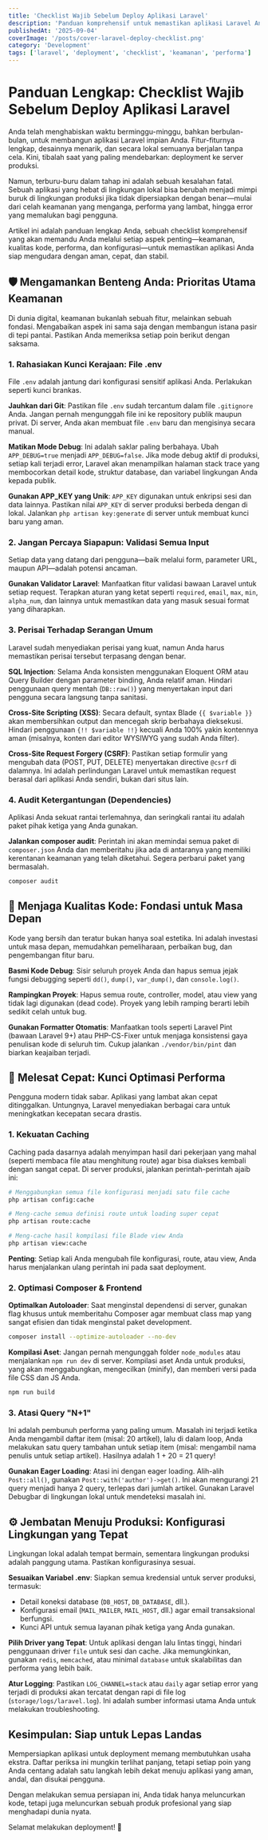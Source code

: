 ```yaml
---
title: 'Checklist Wajib Sebelum Deploy Aplikasi Laravel'
description: 'Panduan komprehensif untuk memastikan aplikasi Laravel Anda siap deploy dengan aman, cepat, dan stabil, mencakup keamanan, performa, dan konfigurasi.'
publishedAt: '2025-09-04'
coverImage: '/posts/cover-laravel-deploy-checklist.png'
category: 'Development'
tags: ['laravel', 'deployment', 'checklist', 'keamanan', 'performa']
---
```


# Panduan Lengkap: Checklist Wajib Sebelum Deploy Aplikasi Laravel

Anda telah menghabiskan waktu berminggu-minggu, bahkan berbulan-bulan, untuk membangun aplikasi Laravel impian Anda. Fitur-fiturnya lengkap, desainnya menarik, dan secara lokal semuanya berjalan tanpa cela. Kini, tibalah saat yang paling mendebarkan: deployment ke server produksi.

Namun, terburu-buru dalam tahap ini adalah sebuah kesalahan fatal. Sebuah aplikasi yang hebat di lingkungan lokal bisa berubah menjadi mimpi buruk di lingkungan produksi jika tidak dipersiapkan dengan benar—mulai dari celah keamanan yang menganga, performa yang lambat, hingga error yang memalukan bagi pengguna.

Artikel ini adalah panduan lengkap Anda, sebuah checklist komprehensif yang akan memandu Anda melalui setiap aspek penting—keamanan, kualitas kode, performa, dan konfigurasi—untuk memastikan aplikasi Anda siap mengudara dengan aman, cepat, dan stabil.

## 🛡️ Mengamankan Benteng Anda: Prioritas Utama Keamanan

Di dunia digital, keamanan bukanlah sebuah fitur, melainkan sebuah fondasi. Mengabaikan aspek ini sama saja dengan membangun istana pasir di tepi pantai. Pastikan Anda memeriksa setiap poin berikut dengan saksama.

### 1. Rahasiakan Kunci Kerajaan: File .env

File `.env` adalah jantung dari konfigurasi sensitif aplikasi Anda. Perlakukan seperti kunci brankas.

**Jauhkan dari Git**: Pastikan file `.env` sudah tercantum dalam file `.gitignore` Anda. Jangan pernah mengunggah file ini ke repository publik maupun privat. Di server, Anda akan membuat file `.env` baru dan mengisinya secara manual.

**Matikan Mode Debug**: Ini adalah saklar paling berbahaya. Ubah `APP_DEBUG=true` menjadi `APP_DEBUG=false`. Jika mode debug aktif di produksi, setiap kali terjadi error, Laravel akan menampilkan halaman stack trace yang membocorkan detail kode, struktur database, dan variabel lingkungan Anda kepada publik.

**Gunakan APP_KEY yang Unik**: `APP_KEY` digunakan untuk enkripsi sesi dan data lainnya. Pastikan nilai `APP_KEY` di server produksi berbeda dengan di lokal. Jalankan `php artisan key:generate` di server untuk membuat kunci baru yang aman.

### 2. Jangan Percaya Siapapun: Validasi Semua Input

Setiap data yang datang dari pengguna—baik melalui form, parameter URL, maupun API—adalah potensi ancaman.

**Gunakan Validator Laravel**: Manfaatkan fitur validasi bawaan Laravel untuk setiap request. Terapkan aturan yang ketat seperti `required`, `email`, `max`, `min`, `alpha_num`, dan lainnya untuk memastikan data yang masuk sesuai format yang diharapkan.

### 3. Perisai Terhadap Serangan Umum

Laravel sudah menyediakan perisai yang kuat, namun Anda harus memastikan perisai tersebut terpasang dengan benar.

**SQL Injection**: Selama Anda konsisten menggunakan Eloquent ORM atau Query Builder dengan parameter binding, Anda relatif aman. Hindari penggunaan query mentah (`DB::raw()`) yang menyertakan input dari pengguna secara langsung tanpa sanitasi.

**Cross-Site Scripting (XSS)**: Secara default, syntax Blade `{{ $variable }}` akan membersihkan output dan mencegah skrip berbahaya dieksekusi. Hindari penggunaan `{!! $variable !!}` kecuali Anda 100% yakin kontennya aman (misalnya, konten dari editor WYSIWYG yang sudah Anda filter).

**Cross-Site Request Forgery (CSRF)**: Pastikan setiap formulir yang mengubah data (POST, PUT, DELETE) menyertakan directive `@csrf` di dalamnya. Ini adalah perlindungan Laravel untuk memastikan request berasal dari aplikasi Anda sendiri, bukan dari situs lain.

### 4. Audit Ketergantungan (Dependencies)

Aplikasi Anda sekuat rantai terlemahnya, dan seringkali rantai itu adalah paket pihak ketiga yang Anda gunakan.

**Jalankan composer audit**: Perintah ini akan memindai semua paket di `composer.json` Anda dan memberitahu jika ada di antaranya yang memiliki kerentanan keamanan yang telah diketahui. Segera perbarui paket yang bermasalah.

```bash
composer audit
```

## 🧹 Menjaga Kualitas Kode: Fondasi untuk Masa Depan

Kode yang bersih dan teratur bukan hanya soal estetika. Ini adalah investasi untuk masa depan, memudahkan pemeliharaan, perbaikan bug, dan pengembangan fitur baru.

**Basmi Kode Debug**: Sisir seluruh proyek Anda dan hapus semua jejak fungsi debugging seperti `dd()`, `dump()`, `var_dump()`, dan `console.log()`.

**Rampingkan Proyek**: Hapus semua route, controller, model, atau view yang tidak lagi digunakan (dead code). Proyek yang lebih ramping berarti lebih sedikit celah untuk bug.

**Gunakan Formatter Otomatis**: Manfaatkan tools seperti Laravel Pint (bawaan Laravel 9+) atau PHP-CS-Fixer untuk menjaga konsistensi gaya penulisan kode di seluruh tim. Cukup jalankan `./vendor/bin/pint` dan biarkan keajaiban terjadi.

## 🚀 Melesat Cepat: Kunci Optimasi Performa

Pengguna modern tidak sabar. Aplikasi yang lambat akan cepat ditinggalkan. Untungnya, Laravel menyediakan berbagai cara untuk meningkatkan kecepatan secara drastis.

### 1. Kekuatan Caching

Caching pada dasarnya adalah menyimpan hasil dari pekerjaan yang mahal (seperti membaca file atau menghitung route) agar bisa diakses kembali dengan sangat cepat. Di server produksi, jalankan perintah-perintah ajaib ini:

```bash
# Menggabungkan semua file konfigurasi menjadi satu file cache
php artisan config:cache

# Meng-cache semua definisi route untuk loading super cepat
php artisan route:cache

# Meng-cache hasil kompilasi file Blade view Anda
php artisan view:cache
```

**Penting**: Setiap kali Anda mengubah file konfigurasi, route, atau view, Anda harus menjalankan ulang perintah ini pada saat deployment.

### 2. Optimasi Composer & Frontend

**Optimalkan Autoloader**: Saat menginstal dependensi di server, gunakan flag khusus untuk memberitahu Composer agar membuat class map yang sangat efisien dan tidak menginstal paket development.

```bash
composer install --optimize-autoloader --no-dev
```

**Kompilasi Aset**: Jangan pernah mengunggah folder `node_modules` atau menjalankan `npm run dev` di server. Kompilasi aset Anda untuk produksi, yang akan menggabungkan, mengecilkan (minify), dan memberi versi pada file CSS dan JS Anda.

```bash
npm run build
```

### 3. Atasi Query "N+1"

Ini adalah pembunuh performa yang paling umum. Masalah ini terjadi ketika Anda mengambil daftar item (misal: 20 artikel), lalu di dalam loop, Anda melakukan satu query tambahan untuk setiap item (misal: mengambil nama penulis untuk setiap artikel). Hasilnya adalah 1 + 20 = 21 query!

**Gunakan Eager Loading**: Atasi ini dengan eager loading. Alih-alih `Post::all()`, gunakan `Post::with('author')->get()`. Ini akan mengurangi 21 query menjadi hanya 2 query, terlepas dari jumlah artikel. Gunakan Laravel Debugbar di lingkungan lokal untuk mendeteksi masalah ini.

## ⚙️ Jembatan Menuju Produksi: Konfigurasi Lingkungan yang Tepat

Lingkungan lokal adalah tempat bermain, sementara lingkungan produksi adalah panggung utama. Pastikan konfigurasinya sesuai.

**Sesuaikan Variabel .env**: Siapkan semua kredensial untuk server produksi, termasuk:

- Detail koneksi database (`DB_HOST`, `DB_DATABASE`, dll.).
- Konfigurasi email (`MAIL_MAILER`, `MAIL_HOST`, dll.) agar email transaksional berfungsi.
- Kunci API untuk semua layanan pihak ketiga yang Anda gunakan.

**Pilih Driver yang Tepat**: Untuk aplikasi dengan lalu lintas tinggi, hindari penggunaan driver `file` untuk sesi dan cache. Jika memungkinkan, gunakan `redis`, `memcached`, atau minimal `database` untuk skalabilitas dan performa yang lebih baik.

**Atur Logging**: Pastikan `LOG_CHANNEL=stack` atau `daily` agar setiap error yang terjadi di produksi akan tercatat dengan rapi di file log (`storage/logs/laravel.log`). Ini adalah sumber informasi utama Anda untuk melakukan troubleshooting.

## Kesimpulan: Siap untuk Lepas Landas

Mempersiapkan aplikasi untuk deployment memang membutuhkan usaha ekstra. Daftar periksa ini mungkin terlihat panjang, tetapi setiap poin yang Anda centang adalah satu langkah lebih dekat menuju aplikasi yang aman, andal, dan disukai pengguna.

Dengan melakukan semua persiapan ini, Anda tidak hanya meluncurkan kode, tetapi juga meluncurkan sebuah produk profesional yang siap menghadapi dunia nyata.

Selamat melakukan deployment! 🚀
